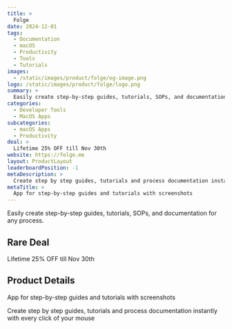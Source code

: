 ```yaml
---
title: >
  Folge
date: 2024-12-01
tags:
  - Documentation
  - macOS
  - Productivity
  - Tools
  - Tutorials
images:
  - /static/images/product/folge/og-image.png
logo: /static/images/product/folge/logo.png
summary: >
  Easily create step-by-step guides, tutorials, SOPs, and documentation for any process.
categories:
  - Developer Tools
  - MacOS Apps
subcategories:
  - macOS Apps
  - Productivity
deal: >
  Lifetime 25% OFF till Nov 30th
website: https://folge.me
layout: ProductLayout
leaderboardPosition: -1
metaDescription: >
  Create step by step guides, tutorials and process documentation instantly with every click of your mouse
metaTitle: >
  App for step-by-step guides and tutorials with screenshots
---
```

Easily create step-by-step guides, tutorials, SOPs, and documentation for any process.

## Rare Deal

Lifetime 25% OFF till Nov 30th

## Product Details

App for step-by-step guides and tutorials with screenshots

Create step by step guides, tutorials and process documentation instantly with every click of your mouse
